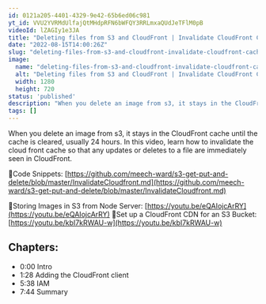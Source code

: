```yaml
---
id: 0121a205-4401-4329-9e42-65b6ed06c981
yt_id: VVU2YVRMdUlfajQtMHdpRFN6bWFQY3RRLmxaQUdJeTFlM0pB
videoId: lZAGIy1e3JA
title: "Deleting files from S3 and CloudFront | Invalidate CloudFront Cache"
date: "2022-08-15T14:00:26Z"
slug: "deleting-files-from-s3-and-cloudfront-invalidate-cloudfront-cache"
image: 
  name: "deleting-files-from-s3-and-cloudfront-invalidate-cloudfront-cache.jpg"
  alt: "Deleting files from S3 and CloudFront | Invalidate CloudFront Cache"
  width: 1280
  height: 720
status: 'published'
description: "When you delete an image from s3, it stays in the CloudFront cache until the cache is cleared, usually 24 hours. In this video, learn how to invalidate the cloud front cache so that any updates or deletes to a file are immediately seen in CloudFront."
tags: []
---
```


When you delete an image from s3, it stays in the CloudFront cache until the cache is cleared, usually 24 hours. In this video, learn how to invalidate the cloud front cache so that any updates or deletes to a file are immediately seen in CloudFront.

🔗Code Snippets: [https://github.com/meech-ward/s3-get-put-and-delete/blob/master/InvalidateCloudfront.md](https://github.com/meech-ward/s3-get-put-and-delete/blob/master/InvalidateCloudfront.md)

🔗Storing Images in S3 from Node Server: [https://youtu.be/eQAIojcArRY](https://youtu.be/eQAIojcArRY)
🔗Set up a CloudFront CDN for an S3 Bucket: [https://youtu.be/kbI7kRWAU-w](https://youtu.be/kbI7kRWAU-w)

## Chapters:

* 0:00​ Intro
* 1:28 Adding the CloudFront client
* 5:38 IAM
* 7:44 Summary


